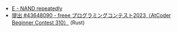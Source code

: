 
<Meta title="ABC310/ABC310-E" />
<Slide src={Png} label="ABC310 E - NAND repeatedly" />

- [E \- NAND repeatedly](https://atcoder.jp/contests/abc310/tasks/abc310_e)
- [提出 \#43648090 \- freee プログラミングコンテスト2023（AtCoder Beginner Contest 310）](https://atcoder.jp/contests/abc310/submissions/43648090) (Rust)
